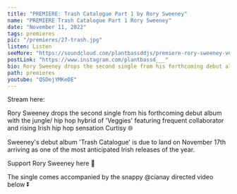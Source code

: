 ---
title: "PREMIERE: Trash Catalogue Part 1 by Rory Sweeney"
name: "PREMIERE Trash Catalogue Part 1 Rory Sweeney"
date: "November 11, 2022"
tags: premieres
pic: "/premieres/27-trash.jpg"
listen: Listen
seeMore: "https://soundcloud.com/plantbassddjs/premiere-rory-sweeney-veggies-ft-curtisy"
postLink: "https://www.instagram.com/plantbassd___"
bio: Rory Sweeney drops the second single from his forthcoming debut album with a jungle/ hip hop hybrid
path: premieres
youtube: "QSDejYMKeDE"
---

<Picture src="/fresh-juice/51-rory-sweeney.png" alt="trash collective album art" size={1200} />

Stream here: <HoverLink url="soundcloud.com/plantbassddjs/premiere-rory-sweeney-veggies-ft-curtisy" name="Rory Sweeney - Trash Catalogue Part 1" external inline />

Rory Sweeney drops the second single from his forthcoming debut album with the jungle/ hip hop hybrid of 'Veggies' featuring frequent collaborator and rising Irish hip hop sensation Curtisy 🌐

Sweeney's debut album 'Trash Catalogue' is due to land on November 17th arriving as one of the most anticipated Irish releases of the year.

Support Rory Sweeney here 🌱 <HoverLink url="rory2.bandcamp.com/album/trash-catalogue-pt-1" external inline />

The single comes accompanied by the snappy @cianay directed video below ⏬
